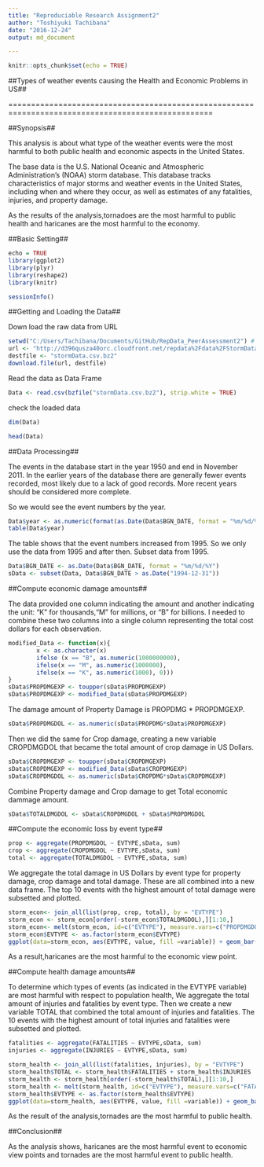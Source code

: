 ```yaml
---
title: "Reproduciable Research Assignment2"
author: "Toshiyuki Tachibana"
date: "2016-12-24"
output: md_document

---
```


```r
knitr::opts_chunk$set(echo = TRUE)
```

##Types of weather events causing the Health and Economic Problems in US##

===================================================================================================

##Synopsis##

This analysis is about what type of the weather events were the most harmful to both public health and economic aspects in the United States.

The base data is the U.S. National Oceanic and Atmospheric Administration's (NOAA) storm database. This database tracks characteristics of major storms and weather events in the United States, including when and where they occur, as well as estimates of any fatalities, injuries, and property damage.

As the results of the analysis,tornadoes are the most harmful to public health and haricanes are the most harmful to the economy.

##Basic Setting##
```r
echo = TRUE  
library(ggplot2)
library(plyr)
library(reshape2)
library(knitr)

sessionInfo()
```

##Getting and Loading the Data##

Down load the raw data from URL
```r
setwd("C:/Users/Tachibana/Documents/GitHub/RepData_PeerAssessment2") # Set wd
url <- "http://d396qusza40orc.cloudfront.net/repdata%2Fdata%2FStormData.csv.bz2"
destfile <- "stormData.csv.bz2"
download.file(url, destfile)
```

Read the data as Data Frame
```r
Data <- read.csv(bzfile("stormData.csv.bz2"), strip.white = TRUE)
```

check the loaded data

```r
dim(Data)
```

```r
head(Data)
```

##Data Processing##

The events in the database start in the year 1950 and end in November 2011. In the earlier years of the database there are generally fewer events recorded, most likely due to a lack of good records. More recent years should be considered more complete.

So we would see the event numbers by the year.

```r
Data$year <- as.numeric(format(as.Date(Data$BGN_DATE, format = "%m/%d/%Y %H:%M:%S"), "%Y"))
table(Data$year)
```

The table shows that the event numbers increased from 1995. So we only use the data from 1995 and after then.
Subset data from 1995.

```r
Data$BGN_DATE <- as.Date(Data$BGN_DATE, format = "%m/%d/%Y")
sData <- subset(Data, Data$BGN_DATE > as.Date("1994-12-31"))
```

##Compute economic damage amounts##

The data provided one column indicating the amount and another indicating the unit: "K" for thousands,"M" for millions, or "B" for billions. I needed to combine these two columns into a single column representing the total cost dollars for each observation.

```r
modified_Data <- function(x){
        x <- as.character(x)
        ifelse (x == "B", as.numeric(1000000000),
        ifelse(x == "M", as.numeric(1000000), 
        ifelse(x == "K", as.numeric(1000), 0)))
}
sData$PROPDMGEXP <- toupper(sData$PROPDMGEXP)
sData$PROPDMGEXP <- modified_Data(sData$PROPDMGEXP)
```

The damage amount of Property Damage is PROPDMG * PROPDMGEXP.

```r
sData$PROPDMGDOL <- as.numeric(sData$PROPDMG*sData$PROPDMGEXP)
```

Then we did the same for Crop damage, creating a new variable CROPDMGDOL that became the total amount of crop damage in US Dollars.

```r
sData$CROPDMGEXP <- toupper(sData$CROPDMGEXP)
sData$CROPDMGEXP <- modified_Data(sData$CROPDMGEXP)
sData$CROPDMGDOL <- as.numeric(sData$CROPDMG*sData$CROPDMGEXP)
```

Combine Property damage and Crop damage to get Total economic dammage amount. 
```r
sData$TOTALDMGDOL <- sData$CROPDMGDOL + sData$PROPDMGDOL
```

##Compute the economic loss by event type##

```r
prop <- aggregate(PROPDMGDOL ~ EVTYPE,sData, sum)
crop <- aggregate(CROPDMGDOL ~ EVTYPE,sData, sum)
total <- aggregate(TOTALDMGDOL ~ EVTYPE,sData, sum)


```

We aggregate the total damage in US Dollars by event type for property damage, crop damage and total damage. These are all combined into a new data frame. The top 10 events with the highest amount of total damage were subsetted and plotted. 

```r
storm_econ<- join_all(list(prop, crop, total), by = "EVTYPE")
storm_econ <- storm_econ[order(-storm_econ$TOTALDMGDOL),][1:10,]
storm_econ<- melt(storm_econ, id=c("EVTYPE"), measure.vars=c("PROPDMGDOL","CROPDMGDOL"))
storm_econ$EVTYPE <- as.factor(storm_econ$EVTYPE)
ggplot(data=storm_econ, aes(EVTYPE, value, fill =variable)) + geom_bar(stat="identity")+xlab("Storm Event") + ylab("Total Damage in US Dollars") + ggtitle("Crop and Property Damage by Storm Event")+theme(axis.title.x=element_text(vjust=-2)) +theme(plot.margin = unit(c(1,1,1,0), "cm"))+theme(axis.title.x = element_text(size=10),axis.title.y = element_text(size=10))+ theme(axis.text.x = element_text(size=4),axis.text.y = element_text(size=8,angle=90)) 

```

As a result,haricanes are the most harmful to the economic view point.

##Compute health damage amounts##

To determine which types of events (as indicated in the EVTYPE variable) are most harmful with respect to population health, We aggregate the total amount of injuries and fatalities by event type. Then we create a new variable TOTAL that combined the total amount of injuries and fatalities. The 10 events with the highest amount of total injuries and fatalities were subsetted and plotted. 

```r
fatalities <- aggregate(FATALITIES ~ EVTYPE,sData, sum)
injuries <- aggregate(INJURIES ~ EVTYPE,sData, sum)

storm_health <- join_all(list(fatalities, injuries), by = "EVTYPE")
storm_health$TOTAL <- storm_health$FATALITIES + storm_health$INJURIES
storm_health <- storm_health[order(-storm_health$TOTAL),][1:10,]
storm_health <- melt(storm_health, id=c("EVTYPE"), measure.vars=c("FATALITIES","INJURIES"))
storm_health$EVTYPE <- as.factor(storm_health$EVTYPE)
ggplot(data=storm_health, aes(EVTYPE, value, fill =variable)) + geom_bar(stat="identity")+xlab("Storm Event") + ylab("Total") + ggtitle("Injuries and Fatalities by Storm Event")+theme(axis.title.x=element_text(vjust=-2)) +theme(plot.margin = unit(c(1,1,1,0), "cm"))+theme(axis.title.x = element_text(size=10),axis.title.y = element_text(size=10))+ theme(axis.text.x = element_text(size=4),axis.text.y = element_text(size=8,angle=90)) 
```

As the result of the analysis,tornades are the most harmful to public health.

##Conclusion##

As the analysis shows, haricanes are the most harmful event to economic view points and tornades are the most harmful event to public health.













